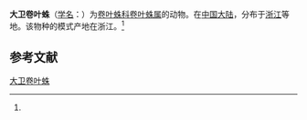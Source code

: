 {{Speciesbox
| name = 大卫卷叶蛛
| status = 
| status_system = 
| image = 
| genus = Dictyna
| species = davidi
| authority = (Schenkel, 1963)<ref name='id14037'>{{cite web| url =http://www.bioinfo.cn/db05/BjdwSpecies.php?action=view&id=14037| title =大卫卷叶蛛| work =《中国动物物种编目数据库》| publisher =中国科学院微生物研究所| author =中国科学院动物研究所| accessdate =2009-04-28| deadurl =yes| archiveurl =https://web.archive.org/web/20131203122335/http://www.bioinfo.cn/db05/BjdwSpecies.php?action=view| archivedate =2013-12-03}}</ref>
}}

'''大卫卷叶蛛'''（[[学名|学名]]：{{lang|la|''Dictyna davidi''}}）为[[卷叶蛛科|卷叶蛛科]][[卷叶蛛属|卷叶蛛属]]的动物。在[[中国大陆|中国大陆]]，分布于[[浙江|浙江]]等地。该物种的模式产地在浙江。<ref name='id14037'/>

== 参考文献 ==
{{reflist}}

{{Wikispecies|Dictyna davidi}}

[[Category:卷叶蛛属|大卫卷叶蛛]]


{{蜘蛛小作品}}